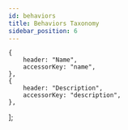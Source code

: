 ```yaml
---
id: behaviors
title: Behaviors Taxonomy
sidebar_position: 6
---
```




    {
        header: "Name",
        accessorKey: "name",
    },
    {
        header: "Description",
        accessorKey: "description",
    },
];

<GithubIconRender url={behaviorsURL}></GithubIconRender>


<TableRender columns={columns} url={behaviorsURL}></TableRender>